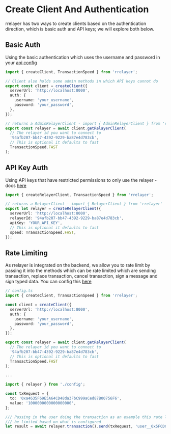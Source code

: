 # Create Client And Authentication

rrelayer has two ways to create clients based on the authentication direction, which is basic auth and API keys;
we will explore both below.

## Basic Auth

Using the basic authentication which uses the username and password in your [api config](/config/api-config)

```ts
import { createClient, TransactionSpeed } from 'rrelayer';

// Client also holds some admin methods in which API keys cannot do
export const client = createClient({
  serverUrl: 'http://localhost:8000',
  auth: {
    username: 'your_username',
    password: 'your_password',
  },
});

// returns a AdminRelayerClient - import { AdminRelayerClient } from 'rrelayer'
export const relayer = await client.getRelayerClient(
  // The relayer id you want to connect to
  '94afb207-bb47-4392-9229-ba87e4d783cb',
  // This is optional it defaults to fast
  TransactionSpeed.FAST
);
```

## API Key Auth

Using API keys that have restricted permissions to only use the relayer - docs [here](config/networks/api-keys)

```ts
import { createRelayerClient, TransactionSpeed } from 'rrelayer';

// returns a RelayerClient - import { RelayerClient } from 'rrelayer'
export let relayer = createRelayerClient({
  serverUrl: 'http://localhost:8000',
  relayerId: '94afb207-bb47-4392-9229-ba87e4d783cb',
  apiKey: 'YOUR_API_KEY',
  // This is optional it defaults to fast
  speed: TransactionSpeed.FAST,
});
```

## Rate Limiting

As rrelayer is integrated on the backend, we allow you to rate limit by passing it into the methods which
can be rate limited which are sending transaction, replace transaction, cancel transaction, sign a message and sign typed data.
You can config this [here](/config/rate-limits)

```ts
// config.ts
import { createClient, TransactionSpeed } from 'rrelayer';

const client = createClient({
  serverUrl: 'http://localhost:8000',
  auth: {
    username: 'your_username',
    password: 'your_password',
  },
});

export const relayer = await client.getRelayerClient(
  // The relayer id you want to connect to
  '94afb207-bb47-4392-9229-ba87e4d783cb',
  // This is optional it defaults to fast
  TransactionSpeed.FAST
);

...

import { relayer } from './config';

const txRequest = {
  to: '0xa4635F69E5A64CD48da3FbC999aCed87B00756F6',
  value: '1000000000000000000',
};

/// Passing in the user doing the transaction as an example this rate limit key will
/// be limited based on what is configured
let result = await relayer.transaction().send(txRequest, 'user__0x5FCD072a0BD58B6fa413031582E450FE724dba6D');
```
